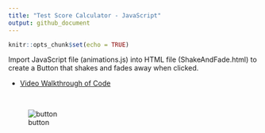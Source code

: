 ```yaml
---
title: "Test Score Calculator - JavaScript"
output: github_document
---
```


```r
knitr::opts_chunk$set(echo = TRUE)
```


Import JavaScript file (animations.js) into HTML file (ShakeAndFade.html) to create a Button that shakes and fades away when clicked.

- [Video Walkthrough of Code](https://northwestern.hosted.panopto.com/Panopto/Pages/Viewer.aspx?id=666bbd26-b7c9-4f7f-b105-aae6006edfc5)

<br>

![button](https://raw.githubusercontent.com/papagorgio23/Northwestern/master/440%20-%20Application%20Engineering/Shake%20and%20Fade%20Button/button.png)
